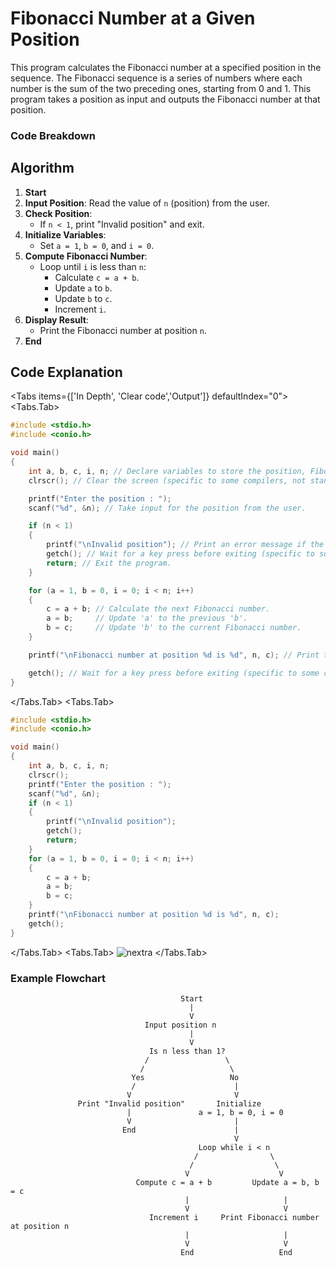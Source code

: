 
# Fibonacci Number at a Given Position

This program calculates the Fibonacci number at a specified position in the sequence. The Fibonacci sequence is a series of numbers where each number is the sum of the two preceding ones, starting from 0 and 1. This program takes a position as input and outputs the Fibonacci number at that position.


### Code Breakdown

## Algorithm

1. **Start**
2. **Input Position**: Read the value of `n` (position) from the user.
3. **Check Position**:
   - If `n < 1`, print "Invalid position" and exit.
4. **Initialize Variables**:
   - Set `a = 1`, `b = 0`, and `i = 0`.
5. **Compute Fibonacci Number**:
   - Loop until `i` is less than `n`:
     - Calculate `c = a + b`.
     - Update `a` to `b`.
     - Update `b` to `c`.
     - Increment `i`.
6. **Display Result**:
   - Print the Fibonacci number at position `n`.
7. **End**

## Code Explanation

<Tabs items={['In Depth', 'Clear code','Output']} defaultIndex="0">
  <Tabs.Tab>
```c filename="Detailed" copy showLineNumbers
#include <stdio.h>
#include <conio.h>

void main()
{
    int a, b, c, i, n; // Declare variables to store the position, Fibonacci numbers, and loop counter.
    clrscr(); // Clear the screen (specific to some compilers, not standard C).

    printf("Enter the position : ");
    scanf("%d", &n); // Take input for the position from the user.

    if (n < 1)
    {
        printf("\nInvalid position"); // Print an error message if the position is less than 1.
        getch(); // Wait for a key press before exiting (specific to some compilers).
        return; // Exit the program.
    }

    for (a = 1, b = 0, i = 0; i < n; i++)
    {
        c = a + b; // Calculate the next Fibonacci number.
        a = b;     // Update 'a' to the previous 'b'.
        b = c;     // Update 'b' to the current Fibonacci number.
    }

    printf("\nFibonacci number at position %d is %d", n, c); // Print the Fibonacci number at the given position.

    getch(); // Wait for a key press before exiting (specific to some compilers).
}

```
</Tabs.Tab>
<Tabs.Tab>
``` c filename="plain" copy showLineNumbers
#include <stdio.h>
#include <conio.h>

void main()
{
    int a, b, c, i, n;
    clrscr();
    printf("Enter the position : ");
    scanf("%d", &n);
    if (n < 1)
    {
        printf("\nInvalid position");
        getch();
        return;
    }
    for (a = 1, b = 0, i = 0; i < n; i++)
    {
        c = a + b;
        a = b;
        b = c;
    }
    printf("\nFibonacci number at position %d is %d", n, c);
    getch();
}

```
</Tabs.Tab>
<Tabs.Tab>
  ![nextra](../Images/o3.jpg)
</Tabs.Tab>
</Tabs>

### Example Flowchart

``` plaintext
                                      Start
                                        |
                                        V
                              Input position n
                                        |
                                        V
                               Is n less than 1?
                              /                 \
                             /                   \
                           Yes                   No
                           /                      |
                          V                       V
               Print "Invalid position"       Initialize 
                          |               a = 1, b = 0, i = 0
                          V                       |
                         End                      |
                                                  V
                                          Loop while i < n
                                         /                \
                                        /                  \
                                       V                    V
                            Compute c = a + b         Update a = b, b = c
                                       |                     |
                                       V                     V
                               Increment i     Print Fibonacci number at position n
                                       |                     |
                                       V                     V
                                      End                   End

```